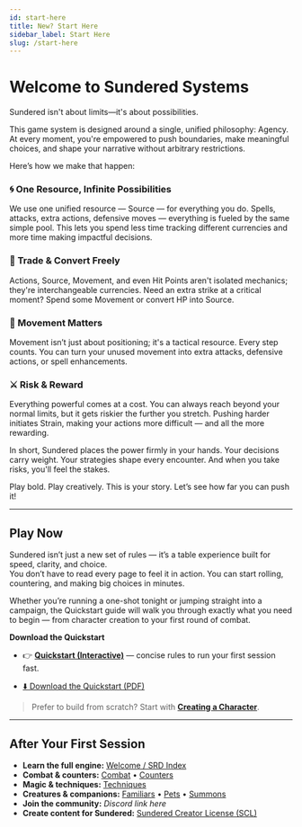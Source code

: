 ```yaml
---
id: start-here
title: New? Start Here
sidebar_label: Start Here
slug: /start-here
---
```


# Welcome to Sundered Systems

Sundered isn't about limits—it's about possibilities.

This game system is designed around a single, unified philosophy: Agency. At every moment, you're empowered to push boundaries, make meaningful choices, and shape your narrative without arbitrary restrictions.

Here’s how we make that happen:

### 🌀 One Resource, Infinite Possibilities
We use one unified resource — Source — for everything you do. Spells, attacks, extra actions, defensive moves — everything is fueled by the same simple pool. This lets you spend less time tracking different currencies and more time making impactful decisions.

### 🔄 Trade & Convert Freely
Actions, Source, Movement, and even Hit Points aren't isolated mechanics; they're interchangeable currencies. Need an extra strike at a critical moment? Spend some Movement or convert HP into Source.

### 🧭 Movement Matters
Movement isn’t just about positioning; it's a tactical resource. Every step counts. You can turn your unused movement into extra attacks, defensive actions, or spell enhancements.

### ⚔️ Risk & Reward
Everything powerful comes at a cost. You can always reach beyond your normal limits, but it gets riskier the further you stretch. Pushing harder initiates Strain, making your actions more difficult — and all the more rewarding.

In short, Sundered places the power firmly in your hands. Your decisions carry weight. Your strategies shape every encounter. And when you take risks, you'll feel the stakes.

Play bold. Play creatively. This is your story. Let’s see how far you can push it!

---

## Play Now

Sundered isn’t just a new set of rules — it’s a table experience built for speed, clarity, and choice.  
You don’t have to read every page to feel it in action. You can start rolling, countering, and making big choices in minutes.

Whether you’re running a one-shot tonight or jumping straight into a campaign, the Quickstart guide will walk you through exactly what you need to begin — from character creation to your first round of combat.

**Download the Quickstart**  
- 👉 **[Quickstart (Interactive)](./quickstart-interactive)** — concise rules to run your first session fast.  

- <a className="sw-button--primary button--lg" href="/img/quickstart.pdf">
  ⬇️ Download the Quickstart (PDF)
  </a>

> Prefer to build from scratch? Start with **[Creating a Character](/docs/creating-a-character)**.

---

## After Your First Session

- **Learn the full engine:** [Welcome / SRD Index](./start-here)  
- **Combat & counters:** [Combat](./combat) • [Counters](./counters)  
- **Magic & techniques:** [Techniques](./techniques)  
- **Creatures & companions:** [Familiars](./familiars) • [Pets](./pets) • [Summons](./summoned-creatures)  
- **Join the community:** _Discord link here_  
- **Create content for Sundered:** [Sundered Creator License (SCL)](./SCL)
